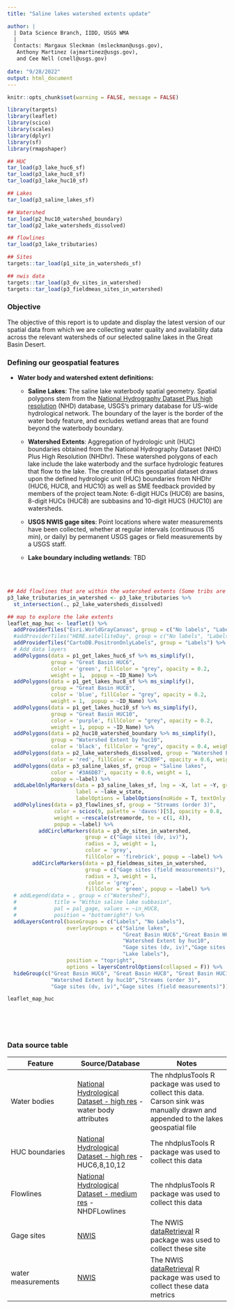 ```yaml
---
title: "Saline lakes watershed extents update"

author: |
  | Data Science Branch, IIDD, USGS WMA 
  |
  Contacts: Margaux Sleckman (msleckman@usgs.gov),
   Anthony Martinez (ajmartinez@usgs.gov),
   and Cee Nell (cnell@usgs.gov)
  
date: "9/28/2022"
output: html_document
---
```


```r
knitr::opts_chunk$set(warning = FALSE, message = FALSE) 
```

```r

library(targets)
library(leaflet)
library(scico)
library(scales)
library(dplyr)
library(sf)
library(rmapshaper)

```

```r

## HUC
tar_load(p3_lake_huc6_sf)
tar_load(p3_lake_huc8_sf)
tar_load(p3_lake_huc10_sf)

## Lakes
tar_load(p3_saline_lakes_sf)

## Watershed 
tar_load(p2_huc10_watershed_boundary)
tar_load(p2_lake_watersheds_dissolved)

## flowlines
tar_load(p3_lake_tributaries)

## Sites 
targets::tar_load(p1_site_in_watersheds_sf)

## nwis data 
targets::tar_load(p3_dv_sites_in_watershed)
targets::tar_load(p3_fieldmeas_sites_in_watershed)

```

### Objective

The objective of this report is to update and display the latest version of our spatial data from which we are collecting water quality and availability data across the relevant watersheds of our selected saline lakes in the Great Basin Desert.

### Defining our geospatial features

  * **Water body and watershed extent definitions:**
  
    * **Saline Lakes**: The saline lake waterbody spatial geometry. Spatial polygons stem from the [National Hydrography Dataset Plus high resolution ](https://www.usgs.gov/national-hydrography/nhdplus-high-resolution) (NHD) database, USGS's primary database for US-wide hydrological network. The boundary of the layer is the border of the water body feature, and excludes wetland areas that are found beyond the waterbody boundary.
    
     * **Watershed Extents**: Aggregation of hydrologic unit (HUC) boundaries obtained from the
National Hydrography Dataset (NHD) Plus High Resolution (NHDhr). These watershed polygons of each lake include the lake waterbody and the surface hydrologic features that flow to the lake. The creation of this geospatial dataset draws upon the defined hydrologic unit (HUC) boundaries from NHDhr (HUC6, HUC8, and HUC10) as well as SME feedback provided by members of the project team.Note: 6-digit HUCs (HUC6) are basins, 8-digit HUCs (HUC8) are subbasins and 10-digit HUCS (HUC10) are watersheds.
     
     * **USGS NWIS gage sites**: Point locations where water measurements have been collected, whether at regular intervals (continuous (15 min), or daily) by permanent USGS gages or field measurements by a USGS staff.
     
    * **Lake boundary including wetlands**: TBD
    
<br> 
<br>

```r

## Add flowlines that are within the watershed extents (Some tribs are a little outside) 
p3_lake_tributaries_in_watershed <- p3_lake_tributaries %>%
  st_intersection(., p2_lake_watersheds_dissolved)

```

```r

## map to explore the lake extents
leaflet_map_huc <- leaflet() %>% 
  addProviderTiles("Esri.WorldGrayCanvas", group = c("No labels", "Labels"))  %>%
  #addProviderTiles("HERE.satelliteDay", group = c("No labels", "Labels"))  %>% # added for satellite date
  addProviderTiles("CartoDB.PositronOnlyLabels", group = "Labels") %>%
  # Add data layers
  addPolygons(data = p1_get_lakes_huc6_sf %>% ms_simplify(),
              group = "Great Basin HUC6",
              color = 'green', fillColor = "grey", opacity = 0.2,
              weight = 1,  popup = ~ID_Name) %>% 
  addPolygons(data = p1_get_lakes_huc8_sf %>% ms_simplify(),
              group = "Great Basin HUC8",
              color = 'blue', fillColor = "grey", opacity = 0.2,
              weight = 1,  popup = ~ID_Name) %>% 
  addPolygons(data = p1_get_lakes_huc10_sf %>% ms_simplify(),
              group = "Great Basin HUC10",
              color = 'purple', fillColor = "grey", opacity = 0.2,
              weight = 1, popup = ~ID_Name) %>% 
  addPolygons(data = p2_huc10_watershed_boundary %>% ms_simplify(),
              group = "Watershed Extent by huc10",
              color = 'black', fillColor = "grey", opacity = 0.4, weight = 1) %>%
  addPolygons(data = p2_lake_watersheds_dissolved, group = "Watershed Extent",
              color = 'red', fillColor = "#C3CB9F", opacity = 0.6, weight = 2) %>%
  addPolygons(data = p3_saline_lakes_sf, group = "Saline lakes",
              color = '#3A6DB7', opacity = 0.6, weight = 1,
              popup = ~label) %>% 
  addLabelOnlyMarkers(data = p3_saline_lakes_sf, lng = ~X, lat = ~Y, group = "Lake labels",
                      label = ~lake_w_state,
                      labelOptions = labelOptions(noHide = T, textOnly = T)) %>% 
  addPolylines(data = p3_flowlines_sf, group = "Streams (order 3)",
               color = scico(9, palette = 'davos')[5], opacity = 0.8,
               weight = ~rescale(streamorde, to = c(1, 4)),
               popup = ~label) %>% 
          addCircleMarkers(data = p3_dv_sites_in_watershed,
                         group = c("Gage sites (dv, iv)"),
                         radius = 3, weight = 1,
                         color = 'grey',
                         fillColor = 'firebrick', popup = ~label) %>%
        addCircleMarkers(data = p3_fieldmeas_sites_in_watershed,
                         group = c("Gage sites (field measurements)"),
                         radius = 3, weight = 1,
                          color = 'grey',
                         fillColor = 'green', popup = ~label) %>%
  # addLegend(data = , group = c("Watershed"),
  #            title = "Within saline lake subbasin",
  #            pal = pal_gage, values = ~in_HUC8,
  #            position = "bottomright") %>%
  addLayersControl(baseGroups = c("Labels", "No Labels"),
                   overlayGroups = c("Saline lakes",
                                     "Great Basin HUC6","Great Basin HUC8", "Great Basin HUC10","Streams (order 3)","Watershed Extent",
                                     "Watershed Extent by huc10",
                                     "Gage sites (dv, iv)","Gage sites (field measurements)",
                                     "Lake labels"),
                   position = "topright",
                   options = layersControlOptions(collapsed = F)) %>% 
  hideGroup(c("Great Basin HUC6", "Great Basin HUC8", "Great Basin HUC10",
              "Watershed Extent by huc10","Streams (order 3)",
              "Gage sites (dv, iv)","Gage sites (field measurements)"))

```

```r

leaflet_map_huc

```

<br>
<br>
<br>


### Data source table 

| Feature  |Source/Database | Notes |
| ---------|----------|-----------| 
|Water bodies |[National Hydrological Dataset - high res](https://www.usgs.gov/national-hydrography/nhdplus-high-resolution) - water body attributes | The nhdplusTools R package was used to collect this data. Carson sink was manually drawn and appended to the lakes geospatial file 
| HUC boundaries | [National Hydrological Dataset - high res](https://www.usgs.gov/national-hydrography/nhdplus-high-resolution) - HUC6,8,10,12 | The nhdplusTools R package was used to collect this data
|Flowlines | [National Hydrological Dataset - medium res](https://www.usgs.gov/national-hydrography/national-hydrography-dataset) - NHDFLowlines | The nhdplusTools R package was used to collect this data
| Gage sites | [NWIS](https://waterdata.usgs.gov/nwis?) | The NWIS [dataRetrieval](https://cran.r-project.org/web/packages/dataRetrieval/index.html) R package was used to collect these site
| water measurements | [NWIS](https://waterdata.usgs.gov/nwis?) | The NWIS [dataRetrieval](https://cran.r-project.org/web/packages/dataRetrieval/index.html) R package was used to collect these data metrics